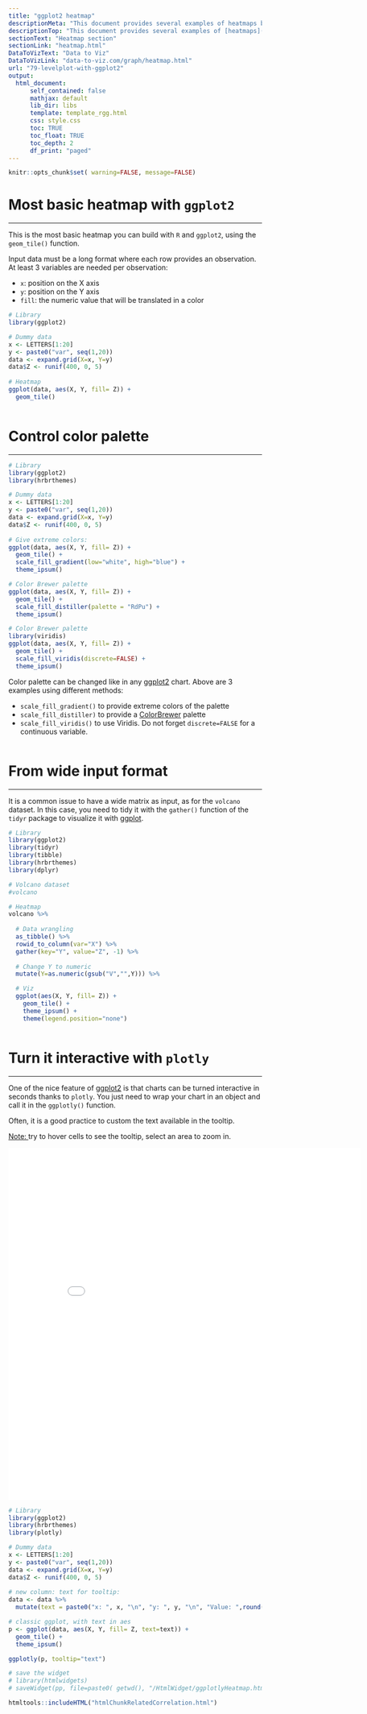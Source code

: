```yaml
---
title: "ggplot2 heatmap"
descriptionMeta: "This document provides several examples of heatmaps built with R and ggplot2. It describes the main customization you can apply, with explanation and reproducible code."
descriptionTop: "This document provides several examples of [heatmaps](heatmap.html) built with `R` and [ggplot2](ggplot2-package.html). It describes the main customization you can apply, with explanation and reproducible code.<br><u>Note:</u> The native [heatmap() function](215-the-heatmap-function.html) provides more options for data normalization and clustering. Consider it as a valuable option."
sectionText: "Heatmap section"
sectionLink: "heatmap.html"
DataToVizText: "Data to Viz"
DataToVizLink: "data-to-viz.com/graph/heatmap.html"
url: "79-levelplot-with-ggplot2"
output:
  html_document:
      self_contained: false    
      mathjax: default
      lib_dir: libs
      template: template_rgg.html
      css: style.css
      toc: TRUE
      toc_float: TRUE
      toc_depth: 2
      df_print: "paged"
---
```



```r
knitr::opts_chunk$set( warning=FALSE, message=FALSE)
```

<div class="container">




# Most basic heatmap with `ggplot2`
***

<div class = "row">

<div class = "col-md-6  col-sm-12 align-self-center">

This is the most basic heatmap you can build with `R` and `ggplot2`, using the `geom_tile()` function.  

Input data must be a long format where each row provides an observation. At least 3 variables are needed per observation:

- `x`: position on the X axis
- `y`: position on the Y axis
- `fill`: the numeric value that will be translated in a color


</div>


<div class = "col-md-6  col-sm-12">

```r
# Library
library(ggplot2)

# Dummy data
x <- LETTERS[1:20]
y <- paste0("var", seq(1,20))
data <- expand.grid(X=x, Y=y)
data$Z <- runif(400, 0, 5)
 
# Heatmap 
ggplot(data, aes(X, Y, fill= Z)) + 
  geom_tile()
```
</div>
</div>



```r
```





# Control color palette
***

```r
# Library
library(ggplot2)
library(hrbrthemes)

# Dummy data
x <- LETTERS[1:20]
y <- paste0("var", seq(1,20))
data <- expand.grid(X=x, Y=y)
data$Z <- runif(400, 0, 5)
 
# Give extreme colors:
ggplot(data, aes(X, Y, fill= Z)) + 
  geom_tile() +
  scale_fill_gradient(low="white", high="blue") +
  theme_ipsum()

# Color Brewer palette
ggplot(data, aes(X, Y, fill= Z)) + 
  geom_tile() +
  scale_fill_distiller(palette = "RdPu") +
  theme_ipsum()

# Color Brewer palette
library(viridis)
ggplot(data, aes(X, Y, fill= Z)) + 
  geom_tile() +
  scale_fill_viridis(discrete=FALSE) +
  theme_ipsum()
```


Color palette can be changed like in any [ggplot2](ggplot2-package.html) chart. Above are 3 examples using different methods:

- `scale_fill_gradient()` to provide extreme colors of the palette
- `scale_fill_distiller)` to provide a [ColorBrewer](package/rColorBrewer.html) palette
- `scale_fill_viridis()` to use Viridis. Do not forget `discrete=FALSE` for a continuous variable.



```r
```








# From wide input format
***

<div class = "row">

<div class = "col-md-6  col-sm-12 align-self-center">

It is a common issue to have a wide matrix as input, as for the `volcano` dataset. In this case, you need to tidy it with the `gather()` function of the `tidyr` package to visualize it with [ggplot](ggplot2-package.html).

</div>


<div class = "col-md-6  col-sm-12">

```r
# Library
library(ggplot2)
library(tidyr)
library(tibble)
library(hrbrthemes)
library(dplyr)

# Volcano dataset
#volcano

# Heatmap 
volcano %>%
  
  # Data wrangling
  as_tibble() %>%
  rowid_to_column(var="X") %>%
  gather(key="Y", value="Z", -1) %>%
  
  # Change Y to numeric
  mutate(Y=as.numeric(gsub("V","",Y))) %>%

  # Viz
  ggplot(aes(X, Y, fill= Z)) + 
    geom_tile() +
    theme_ipsum() +
    theme(legend.position="none")
```
</div>
</div>



```r
```









# Turn it interactive with `plotly`
***

<div class = "row">

<div class = "col-md-5  col-sm-12 align-self-center">

One of the nice feature of [ggplot2](ggplot2-package.html) is that charts can be turned interactive in seconds thanks to `plotly`. You just need to wrap your chart in an object and call it in the `ggplotly()` function. 

Often, it is a good practice to custom the text available in the tooltip.

<u>Note: </u>try to hover cells to see the tooltip, select an area to zoom in.
</div>


<div class = "col-md-7  col-sm-12">
<center><iframe src="HtmlWidget/ggplotlyHeatmap.html" height="700" width="700" style="border:none;"></iframe></center>
</div>
</div>


```r
# Library
library(ggplot2)
library(hrbrthemes)
library(plotly)

# Dummy data
x <- LETTERS[1:20]
y <- paste0("var", seq(1,20))
data <- expand.grid(X=x, Y=y)
data$Z <- runif(400, 0, 5)
 
# new column: text for tooltip:
data <- data %>%
  mutate(text = paste0("x: ", x, "\n", "y: ", y, "\n", "Value: ",round(Z,2), "\n", "What else?"))

# classic ggplot, with text in aes
p <- ggplot(data, aes(X, Y, fill= Z, text=text)) + 
  geom_tile() +
  theme_ipsum()

ggplotly(p, tooltip="text")

# save the widget
# library(htmlwidgets)
# saveWidget(pp, file=paste0( getwd(), "/HtmlWidget/ggplotlyHeatmap.html"))

```












<!-- Close container -->
</div>




```r
htmltools::includeHTML("htmlChunkRelatedCorrelation.html")
```
